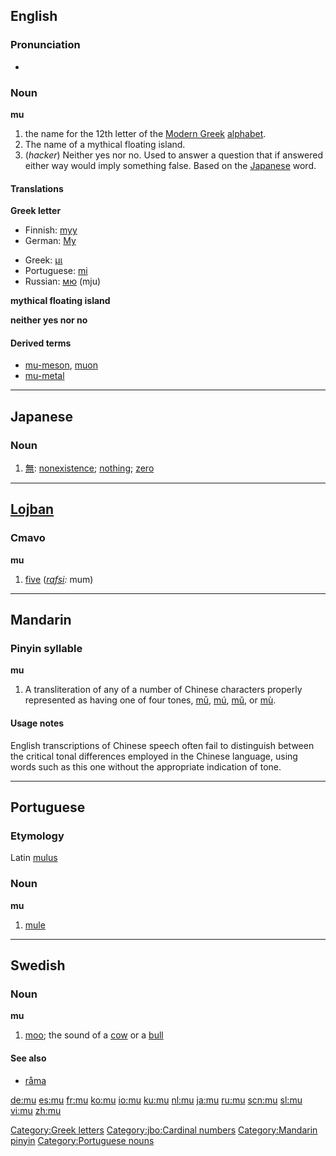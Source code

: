 {{see|mû|mü}}
{{letter_disp2|lambda|[[image:Greek_uc_mu.png|50px]][[image:Greek_lc_mu.png|30px]] |nu|μι|Μ|μ}}

==English==

===Pronunciation===
*{{audio|en-us-mu.ogg|Audio (US)}}

===Noun===
'''mu'''

# the name for the 12th letter of the [[Modern Greek]] [[alphabet]].
# The name of a mythical floating island.
# (''hacker'') Neither yes nor no.  Used to answer a question that if answered either way would imply something false.  Based on the [[Japanese]] word.

====Translations====
'''Greek letter'''
{{top}}
*Finnish: [[myy#Finnish|myy]]
*German: [[My]]
{{mid}}
*Greek: [[μι]] {{n}}
*Portuguese: [[mi]] {{m}}
*Russian: [[мю]] (mju)
{{bottom}}

'''mythical floating island'''

'''neither yes nor no'''

====Derived terms====
*[[mu-meson]], [[muon]]
*[[mu-metal]]

[[Category:Greek letters]]

----

==Japanese==
===Noun===
{{ja-noun|r|hira=む}}
#[[無]]: [[nonexistence]]; [[nothing]]; [[zero]]

----

==[[Lojban]]==

===Cmavo===
'''mu'''

# [[five]] (''[[rafsi]]:'' mum)

[[Category:jbo:Cardinal numbers]]

----

{{see|mū|mú|mǔ|mù}}
==Mandarin==
===Pinyin syllable===
'''mu'''
# A transliteration of any of a number of Chinese characters properly represented as having one of four tones, [[mū]], [[mú]], [[mǔ]], or [[mù]].

====Usage notes====
English transcriptions of Chinese speech often fail to distinguish between the critical tonal differences employed in the Chinese language, using words such as this one without the appropriate indication of tone.

[[Category:Mandarin pinyin]]

----

==Portuguese==

===Etymology===
Latin [[mulus]]

===Noun===
'''mu'''

# [[mule]]

[[Category:Portuguese nouns]]

----

==Swedish==

===Noun===
'''mu''' {{n}}

# [[moo]]; the sound of a [[cow]] or a [[bull]]

====See also====
*[[råma]]

[[de:mu]]
[[es:mu]]
[[fr:mu]]
[[ko:mu]]
[[io:mu]]
[[ku:mu]]
[[nl:mu]]
[[ja:mu]]
[[ru:mu]]
[[scn:mu]]
[[sl:mu]]
[[vi:mu]]
[[zh:mu]]